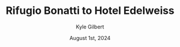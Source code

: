 ---
author: Kyle Gilbert
date: August 1st, 2024
id: OU29vQ4urk
parent: bQZ6JTM4hJ
route: tour-du-mont-blanc-2024/16648518987
gain: 3141
loss: 4471
miles: 13.02
time: 6,6
categories: stage,alps
title: Rifugio Bonatti to Hotel Edelweiss
readOnly: true
---